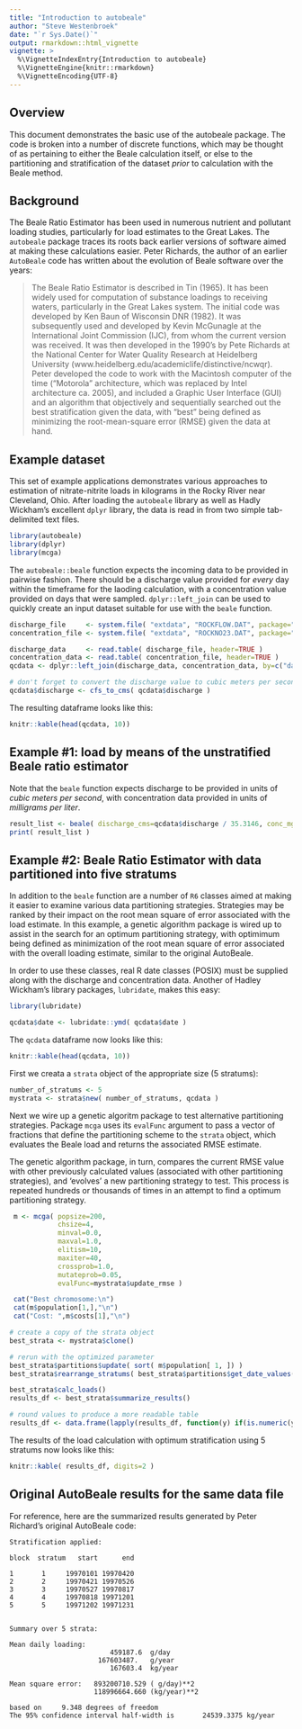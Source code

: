 ```yaml
---
title: "Introduction to autobeale"
author: "Steve Westenbroek"
date: "`r Sys.Date()`"
output: rmarkdown::html_vignette
vignette: >
  %\VignetteIndexEntry{Introduction to autobeale}
  %\VignetteEngine{knitr::rmarkdown}
  %\VignetteEncoding{UTF-8}
---
```


## Overview

This document demonstrates the basic use of the autobeale package. The code is broken into a number of discrete functions, which may be thought of as pertaining to either the Beale calculation itself, or else to the partitioning and stratification of the dataset *prior* to calculation with the Beale method.

## Background

The Beale Ratio Estimator has been used in numerous nutrient and pollutant loading studies, particularly for load estimates to the Great Lakes. The `autobeale` package traces its roots back earlier versions of software aimed at making these calculations easier. Peter Richards, the author of an earlier `AutoBeale` code has written about the 
evolution of Beale software over the years:

> The Beale Ratio Estimator is described in Tin (1965). It has been widely used for computation of
 substance loadings to receiving waters, particularly in the Great Lakes system. The initial code was
 developed by Ken Baun of Wisconsin DNR (1982). It was subsequently used and developed by Kevin McGunagle
 at the International Joint Commission (IJC), from whom the current version was received. It was then
 developed in the 1990’s by Pete Richards at the National Center for Water Quality Research
 at Heidelberg University (www.heidelberg.edu/academiclife/distinctive/ncwqr). Peter developed the code
 to work with the Macintosh computer of the time (“Motorola" architecture, which was replaced by
 Intel architecture ca. 2005), and included a Graphic User Interface (GUI) and an algorithm that 
 objectively and sequentially searched out the best stratification given the data, with “best” being defined as
 minimizing the root-mean-square error (RMSE) given the data at hand.

## Example dataset

This set of example applications demonstrates various approaches to estimation of nitrate-nitrite loads in kilograms in the Rocky River near Cleveland, Ohio. After loading the `autobeale` library as well as Hadly Wickham's excellent `dplyr` library, the data is read in from two simple tab-delimited text files. 


```r

library(autobeale)
library(dplyr)
library(mcga)


```

The `autobeale::beale` function expects the incoming data to be provided in pairwise fashion. There should be a discharge value provided for *every* day within the timeframe for the laoding calculation, with a concentration value provided on days that were sampled. `dplyr::left_join` can be used to quickly create an input dataset suitable for use with the `beale` function.

```r

discharge_file     <- system.file( "extdata", "ROCKFLOW.DAT", package="autobeale")
concentration_file <- system.file( "extdata", "ROCKNO23.DAT", package="autobeale")

discharge_data     <- read.table( discharge_file, header=TRUE )
concentration_data <- read.table( concentration_file, header=TRUE )
qcdata <- dplyr::left_join(discharge_data, concentration_data, by=c("date" = "date") )

# don't forget to convert the discharge value to cubic meters per second!
qcdata$discharge <- cfs_to_cms( qcdata$discharge )

```

The resulting dataframe looks like this:

```r
knitr::kable(head(qcdata, 10))
```

## Example #1: load by means of the unstratified Beale ratio estimator

Note that the `beale` function expects discharge to be provided in units of *cubic meters per second*, with concentration data provided in units of *milligrams per liter*.

```r
result_list <- beale( discharge_cms=qcdata$discharge / 35.3146, conc_mg_L=qcdata$concentration )
print( result_list )
```

## Example #2: Beale Ratio Estimator with data partitioned into five stratums

In addition to the `beale` function are a number of `R6` classes aimed at making it easier to examine various data partitioning strategies. Strategies may be ranked by their impact on the root mean square of error associated with the load estimate. In this example, a genetic algorithm package is wired up to assist in the search for an optimum partitioning strategy, with optimimum being defined as minimization of the root mean square of error associated with the overall loading estimate, similar to the original AutoBeale.

In order to use these classes, real R date classes (POSIX) must be supplied along with the discharge and concentration data. Another of Hadley Wickham's library packages, `lubridate`, makes this easy:

```r

library(lubridate)

qcdata$date <- lubridate::ymd( qcdata$date )

```

The `qcdata` dataframe now looks like this:

```r
knitr::kable(head(qcdata, 10))
```

First we creata a `strata` object of the appropriate size (5 stratums):

```r
number_of_stratums <- 5
mystrata <- strata$new( number_of_stratums, qcdata )
```

Next we wire up a genetic algoritm package to test alternative partitioning strategies. Package `mcga` uses its `evalFunc` argument to pass a vector of fractions that define the partitioning scheme to the `strata` object, which evaluates the Beale load and returns the associated RMSE estimate.

The genetic algorithm package, in turn, compares the current RMSE value with other previously calculated values (associated with other partitioning strategies), and 'evolves' a new partitioning strategy to test. This process is repeated hundreds or thousands of times in an attempt to find a optimum partitioning strategy.

```r

 m <- mcga( popsize=200,
            chsize=4,
            minval=0.0,
            maxval=1.0,
            elitism=10,
            maxiter=40,
            crossprob=1.0,
            mutateprob=0.05,
            evalFunc=mystrata$update_rmse )

 cat("Best chromosome:\n")
 cat(m$population[1,],"\n")
 cat("Cost: ",m$costs[1],"\n")

# create a copy of the strata object
best_strata <- mystrata$clone()

# rerun with the optimized parameter
best_strata$partitions$update( sort( m$population[ 1, ]) )
best_strata$rearrange_stratums( best_strata$partitions$get_date_values() )

best_strata$calc_loads()
results_df <- best_strata$summarize_results()

# round values to produce a more readable table
results_df <- data.frame(lapply(results_df, function(y) if(is.numeric(y)) round(y, 2) else y)) 
```

The results of the load calculation with optimum stratification using 5 stratums now looks like this:

```r
knitr::kable( results_df, digits=2 )
```

## Original AutoBeale results for the same data file

For reference, here are the summarized results generated by Peter Richard's original AutoBeale code:

    Stratification applied:

    block  stratum   start      end   

    1       1     19970101 19970420
    2       2     19970421 19970526
    3       3     19970527 19970817
    4       4     19970818 19971201
    5       5     19971202 19971231


    Summary over 5 strata:
    
    Mean daily loading:      
                             459187.6  g/day
                          167603487.   g/year
                             167603.4  kg/year

    Mean square error:   893200710.529 ( g/day)**2
                         118996664.660 (kg/year)**2

    based on     9.348 degrees of freedom
    The 95% confidence interval half-width is       24539.3375 kg/year
